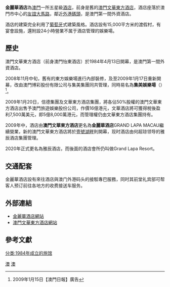 {{macau_hotel_info
| hotel_name     = 金麗華酒店
| hotel_name_pt  = Hotel Grand Lapa
| hotel_name_en  = Grand Lapa Hotel
| photo          = Grand Lapa Hotel 02.jpg
| logo           = Grand Lapa Macau logo.svg
| date_open      = 1984年（澳門文華東方酒店）<br>2009年（金麗華酒店）
| district       = {{MAC}}
| address        = [[新口岸|新口岸]][[友誼大馬路|友誼大馬路]]956-1110號
| owner          = [[澳門博彩股份有限公司|澳門博彩]]
| star           = 五星級
| rooms          = 516間
| theme          = 葡式宮廷
| shows          = 
| attractions    = 
| restaurant     = 月怡意大利餐廳<br>東怡軒<br>灆泰國餐廳<br>薈景閣咖啡室<br>金麗華餅店
| hotel_manage   = 
| casino_name    = 集美娛樂場
| club           = [[集美會|集美會]]
| slot_table     = 11張
| slot_machine   = 59台
| casino_manage  = [[澳門博彩股份有限公司|澳門博彩股份有限公司]]<br>[[集美集團|集美集團]]
| key_people     = [[施理查|施理查]]
| names_pre      = 澳門文華東方酒店<br>（其娛樂場名為東方娛樂場）
| website        = [https://www.grandlapa.com/ grandlapa.com]
}}
'''金麗華酒店'''為[[澳門|澳門]]一所五星級[[酒店|酒店]]，前身是舊的[[澳門文華東方酒店|澳門文華東方酒店]]，酒店座落於澳門市中心的[[友誼大馬路|友誼大馬路]]，鄰近[[外港碼頭|外港碼頭]]，是澳門第一間外資酒店。

酒店的建築完全利用了[[葡萄牙|葡萄牙]]式建築風格。酒店設有15,000平方米的渡假村，有宴會設施，還附設24小時營業不属于酒店管理的娛樂場。

== 歷史 ==
澳門文華東方酒店（前身澳門怡東酒店）於1984年4月13日開幕，是澳門第一間外資酒店。

2008年11月中旬，舊有的東方娛樂場進行內部裝修，及至2009年1月17日重新開幕，改由澳門博彩股份有限公司与集美集團同共管理，同時易名為'''集美娛樂場'''（{{lang-en|Jemei Casino}}）<ref>2009年1月15日【澳門日報】廣告</ref>。

2009年1月20日，信德集團及文華東方酒店集團，將各佔50%股權的澳門文華東方酒店出售予澳門旅遊娛樂股份公司，作價16億港元，文華酒店將可獲得稅後盈利7,500萬美元，即5億8,000萬港元，而管理權仍由文華東方酒店集團持有。

2009年中，酒店由'''澳門文華東方酒店'''更名為'''金麗華酒店'''GRAND LAPA MACAU繼續營業，新的澳門文華東方酒店將於[[壹號湖畔|壹號湖畔]]則開幕，现时酒店由何超琼领导的雅辰酒店集團管理。

2020年正式更名為雅辰酒店，而後面的酒店會所仍叫做Grand Lapa Resort。

== 交通配套 ==
金麗華酒店設有來往酒店與澳门外港码头的接駁專巴服務，同时其前堂礼宾部可帮客人预订前往各地方的收费接送车服务。

== 外部連結 ==
*[http://www.grandlapa.com/ 金麗華酒店網站] {{Wayback|url=http://www.grandlapa.com/ |date=20150820050236 }}
*[https://web.archive.org/web/20080509132421/http://www.mandarinoriental.com/hotel/522000001.asp 澳門文華東方酒店網站]

== 參考文獻 ==
{{Reflist}}
{{reflist}}

{{信德集團}}
{{澳博娛樂場}}
{{澳門酒店}}

[[Category:澳門酒店|澳]]
[[Category:澳門賭場|澳]]
[[分类:1984年成立的旅馆|分类:1984年成立的旅馆]]